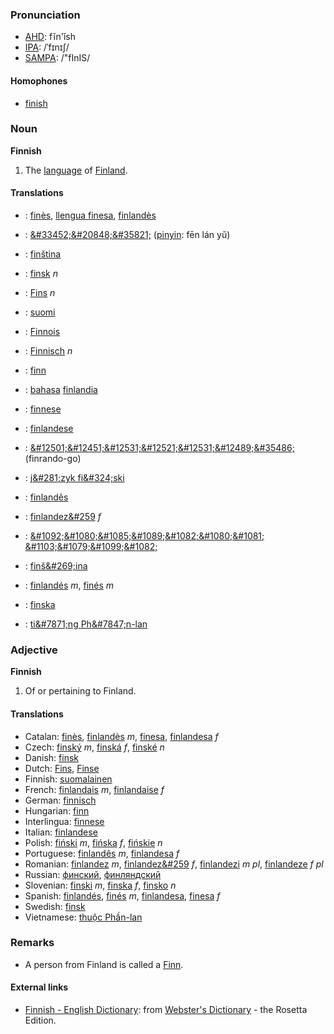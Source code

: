 ===Pronunciation===
*[[w:AHD|AHD]]: fĭn'ĭsh
*[[w:IPA|IPA]]: /ˈfɪnɪʃ/
*[[w:SAMPA|SAMPA]]: /"fInIS/

====Homophones====
*[[finish]]

===Noun===
'''Finnish'''

# The [[language]] of [[Finland]].

====Translations====
*{{msg:ca}}: [[finès]], [[llengua finesa]], [[finlandès]]
*{{msg:zh}}: [[&#33452;&#20848;&#35821;]] ([[pinyin]]: f&#275;n lán y&#468;)
*{{msg:cs}}: [[finština]]
*{{msg:da}}: [[finsk]] ''n''
*{{msg:nl}}: [[Fins]] ''n''
*{{msg:fi}}: [[suomi]]
*{{msg:fr}}: [[Finnois]]
*{{msg:de}}: [[Finnisch]] ''n''
*{{msg:hu}}: [[finn]]
*{{msg:id}}: [[bahasa]] [[finlandia]]
*{{msg:ia}}: [[finnese]]
*{{msg:it}}: [[finlandese]]
*{{msg:ja}}: [[&#12501;&#12451;&#12531;&#12521;&#12531;&#12489;]][[&#35486;]] (finrando-go)
*{{msg:pl}}: [[j&#281;zyk fi&#324;ski]]
*{{msg:pt}}: [[finlandês]]
*{{msg:ro}}: [[finlandez&#259]] ''f''
*{{msg:ru}}: [[&#1092;&#1080;&#1085;&#1089;&#1082;&#1080;&#1081; &#1103;&#1079;&#1099;&#1082;]]
*{{msg:sl}}: [[finš&#269;ina]]
*{{msg:es}}: [[finlandés]] ''m'', [[finés]] ''m''
*{{msg:sv}}: [[finska]]
*{{msg:vi}}: [[ti&#7871;ng Ph&#7847;n-lan]]

===Adjective===
'''Finnish'''

# Of or pertaining to Finland.

====Translations====
*Catalan: [[finès]], [[finlandès]] ''m'', [[finesa]], [[finlandesa]] ''f''
*Czech: [[finský]] ''m'', [[finská]] ''f'', [[finské]] ''n''
*Danish: [[finsk]]
*Dutch: [[Fins]], [[Finse]]
*Finnish: [[suomalainen]]
*French: [[finlandais]] ''m'', [[finlandaise]] ''f''
*German: [[finnisch]]
*Hungarian: [[finn]]
*Interlingua: [[finnese]]
*Italian: [[finlandese]]
*Polish: [[fiński]] ''m'', [[fińska]] ''f'', [[fińskie]] ''n''
*Portuguese: [[finlandês]] ''m'', [[finlandesa]] ''f''
*Romanian: [[finlandez]] ''m'', [[finlandez&#259]] ''f'', [[finlandezi]] ''m pl'', [[finlandeze]] ''f pl''
*Russian: [[финский]], [[финляндский]]
*Slovenian: [[finski]] ''m'', [[finska]] ''f'', [[finsko]] ''n''
*Spanish: [[finlandés]], [[finés]] ''m'', [[finlandesa]], [[finesa]] ''f''
*Swedish: [[finsk]]
*Vietnamese: [[thuộc Phần-lan]]

=== Remarks ===
* A person from Finland is called a [[Finn]].

==== External links====
*[http://www.websters-online-dictionary.org/definition/Finnish-english/ Finnish - English Dictionary]: from [http://www.websters-online-dictionary.org/ Webster's Dictionary] - the Rosetta Edition.